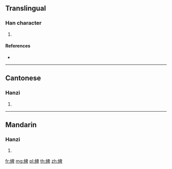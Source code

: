 {{character info/new}}
==Translingual==

===Han character===
{{Han char|rn=120|rad=糸|as=08|sn=14|four=26940|canj=VFHWJ}}

# {{defn|Han|sort=糸08}}

====References====
* {{Han ref|kx=0928.130|dkj=27589|dj=1366.030|hdz=53416.040|uh=7DBC|ud=32188|bh=E373|bd=58227}}

----

==Cantonese==

===Hanzi===
{{yue-hanzi|jyut=bik1|y=bik1}}

# {{defn|lang=yue|sort=糸08}}

----

==Mandarin==

===Hanzi===
{{cmn-hanzi|pin=[[bēi]] ([[bei1]])|wg=pei<sup>1</sup>}}

# {{defn|lang=cmn|sort=糸08}}

[[fr:綼]]
[[mg:綼]]
[[pl:綼]]
[[th:綼]]
[[zh:綼]]